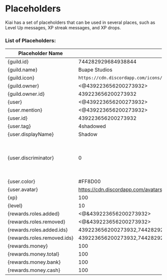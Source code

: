 # Placeholders

Kiai has a set of placeholders that can be used in several places, such as Level Up messages, XP streak messages, and XP drops.

### List of Placeholders:

| Placeholder Name            | Example                                                                                    | Notes                                                                  |
| --------------------------- | ------------------------------------------------------------------------------------------ | ---------------------------------------------------------------------- |
| {guild.id}                  | 744282929684938844                                                                         |                                                                        |
| {guild.name}                | Buape Studios                                                                              |                                                                        |
| {guild.icon}                | `https://cdn.discordapp.com/icons/744282929684938844/b0fb371b25e6689eff94692c63c0f7a5.png` |                                                                        |
| {guild.owner}               | <@439223656200273932>                                                                      |                                                                        |
| {guild.owner.id}            | 439223656200273932                                                                         |                                                                        |
| {user}                      | <@439223656200273932>                                                                      |                                                                        |
| {user.mention}              | <@439223656200273932>                                                                      |                                                                        |
| {user.id}                   | 439223656200273932                                                                         |                                                                        |
| {user.tag}                  | 4shadowed                                                                                  |                                                                        |
| {user.displayName}          | Shadow                                                                                     |                                                                        |
| {user.discriminator}        | 0                                                                                          | Discriminators are deprecated in Discord, but added here just in case. |
| {user.color}                | #FF8D00                                                                                    |                                                                        |
| {user.avatar}               | https://cdn.discordapp.com/avatars/439223656200273932/b0fb371b25e6689eff94692c63c0f7a5.png |                                                                        |
| {xp}                        | 100                                                                                        |                                                                        |
| {level}                     | 10                                                                                         |                                                                        |
| {rewards.roles.added}       | <@&439223656200273932>                                                                     |                                                                        |
| {rewards.roles.removed}     | <@&439223656200273932>                                                                     |                                                                        |
| {rewards.roles.added.ids}   | 439223656200273932,744282929684938844                                                      |                                                                        |
| {rewards.roles.removed.ids} | 439223656200273932,744282929684938844                                                      |                                                                        |
| {rewards.money}             | 100                                                                                        |                                                                        |
| {rewards.money.total}       | 100                                                                                        |                                                                        |
| {rewards.money.bank}        | 100                                                                                        |                                                                        |
| {rewards.money.cash}        | 100                                                                                        |                                                                        |

